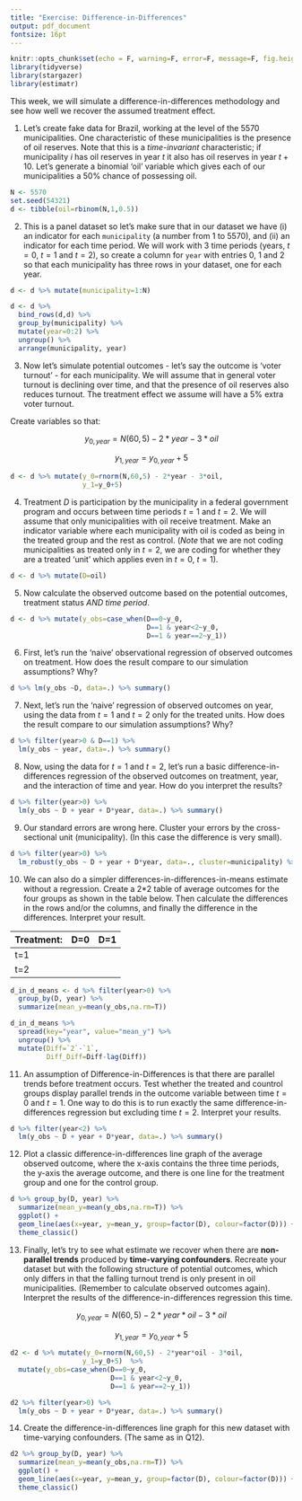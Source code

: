 ```yaml
---
title: "Exercise: Difference-in-Differences"
output: pdf_document
fontsize: 16pt
---
```


```r
knitr::opts_chunk$set(echo = F, warning=F, error=F, message=F, fig.height=3, fig.width=3, include=F)
library(tidyverse)
library(stargazer)
library(estimatr)
```

This week, we will simulate a difference-in-differences methodology and see how well we recover the assumed treatment effect. 

1. Let's create fake data for Brazil, working at the level of the 5570 municipalities. One characteristic of these municipalities is the presence of oil reserves. Note that this is a *time-invariant* characteristic; if municipality $i$ has oil reserves in year $t$ it also has oil reserves in year $t+10$. Let's generate a binomial 'oil' variable which gives each of our municipalities a 50\% chance of possessing oil. 

```r
N <- 5570
set.seed(54321)
d <- tibble(oil=rbinom(N,1,0.5))
```

2. This is a panel dataset so let's make sure that in our dataset we have (i) an indicator for each `municipality` (a number from 1 to 5570), and (ii) an indicator for each time period. We will work with 3 time periods (years, $t=0$, $t=1$ and $t=2$), so create a column for `year` with entries 0, 1 and 2 so that each municipality has three rows in your dataset, one for each year. 

```r
d <- d %>% mutate(municipality=1:N) 

d <- d %>% 
  bind_rows(d,d) %>% 
  group_by(municipality) %>%
  mutate(year=0:2) %>%
  ungroup() %>% 
  arrange(municipality, year)
```

3. Now let's simulate potential outcomes - let's say the outcome is 'voter turnout' - for each municipality. We will assume that in general voter turnout is declining over time, and that the presence of oil reserves also reduces turnout. The treatment effect we assume will have a 5\% extra voter turnout. 

Create variables so that:

$$y_{0, year}=N(60,5) - 2*year - 3*oil$$ 

$$y_{1, year}=y_{0, year}+5$$

```r
d <- d %>% mutate(y_0=rnorm(N,60,5) - 2*year - 3*oil,
                  y_1=y_0+5)
```

4. Treatment $D$ is participation by the municipality in a federal government program and occurs between time periods $t=1$ and $t=2$. We will assume that only municipalities with oil receive treatment. Make an indicator variable where each municipality with oil is coded as being in the treated group and the rest as control. (*Note* that we are not coding municipalities as treated only in $t=2$, we are coding for whether they are a treated 'unit' which applies even in $t=0$, $t=1$).

```r
d <- d %>% mutate(D=oil)
```

5. Now calculate the observed outcome based on the potential outcomes, treatment status *AND time period*.

```r
d <- d %>% mutate(y_obs=case_when(D==0~y_0,
                                  D==1 & year<2~y_0,
                                  D==1 & year==2~y_1))
```

6. First, let's run the 'naive' \textbf{cross-sectional} observational regression of observed outcomes on treatment. How does the result compare to our simulation assumptions? Why?

```r
d %>% lm(y_obs ~D, data=.) %>% summary()
```

7. Next, let's run the 'naive' \textbf{before-after} regression of observed outcomes on year, using the data from $t=1$ and $t=2$ only for the treated units.  How does the result compare to our simulation assumptions? Why?

```r
d %>% filter(year>0 & D==1) %>% 
  lm(y_obs ~ year, data=.) %>% summary()
```

8. Now, using the data for $t=1$ and $t=2$, let's run a basic difference-in-differences regression of the observed outcomes on treatment, year, and the interaction of time and year. How do you interpret the results?

```r
d %>% filter(year>0) %>% 
  lm(y_obs ~ D + year + D*year, data=.) %>% summary()
```

9. Our standard errors are wrong here. Cluster your errors by the cross-sectional unit (municipality). (In this case the difference is very small).

```r
d %>% filter(year>0) %>% 
  lm_robust(y_obs ~ D + year + D*year, data=., cluster=municipality) %>% summary()
```

10. We can also do a simpler differences-in-differences-in-means estimate without a regression. Create a 2*2 table of average outcomes for the four groups as shown in the table below. Then calculate the differences in the rows and/or the columns, and finally the difference in the differences. Interpret your result.

Treatment:    | D=0 | D=1
----|-----|------
t=1 |     | 
t=2 |     | 

```r
d_in_d_means <- d %>% filter(year>0) %>% 
  group_by(D, year) %>% 
  summarize(mean_y=mean(y_obs,na.rm=T))

d_in_d_means %>%
  spread(key="year", value="mean_y") %>%
  ungroup() %>%
  mutate(Diff=`2`-`1`,
         Diff_Diff=Diff-lag(Diff))
```

11. An assumption of Difference-in-Differences is that there are parallel trends before treatment occurs. Test whether the treated and countrol groups display parallel trends in the outcome variable between time $t=0$ and $t=1$. One way to do this is to run exactly the same difference-in-differences regression but excluding time $t=2$. Interpret your results.

```r
d %>% filter(year<2) %>% 
  lm(y_obs ~ D + year + D*year, data=.) %>% summary()
```

12. Plot a classic difference-in-differences line graph of the average observed outcome, where the x-axis contains the three time periods, the y-axis the average outcome, and there is one line for the treatment group and one for the control group.

```r
d %>% group_by(D, year) %>% 
  summarize(mean_y=mean(y_obs,na.rm=T)) %>% 
  ggplot() +
  geom_line(aes(x=year, y=mean_y, group=factor(D), colour=factor(D))) +
  theme_classic()
```


13. Finally, let's try to see what estimate we recover when there are **non-parallel trends** produced by **time-varying confounders**. Recreate your dataset but with the following structure of potential outcomes, which only differs in that the falling turnout trend is only present in oil municipalities. (Remember to calculate observed outcomes again). Interpret the results of the difference-in-differences regression this time.

$$y_{0, year}=N(60,5) - 2*year*oil - 3*oil$$ 

$$y_{1, year}=y_{0, year}+5$$


```r
d2 <- d %>% mutate(y_0=rnorm(N,60,5) - 2*year*oil - 3*oil,
                  y_1=y_0+5)  %>% 
  mutate(y_obs=case_when(D==0~y_0,
                         D==1 & year<2~y_0,
                         D==1 & year==2~y_1))

d2 %>% filter(year>0) %>% 
  lm(y_obs ~ D + year + D*year, data=.) %>% summary()
```

14. Create the difference-in-differences line graph for this new dataset with time-varying confounders. (The same as in Q12).

```r
d2 %>% group_by(D, year) %>% 
  summarize(mean_y=mean(y_obs,na.rm=T)) %>% 
  ggplot() +
  geom_line(aes(x=year, y=mean_y, group=factor(D), colour=factor(D))) +
  theme_classic()
```